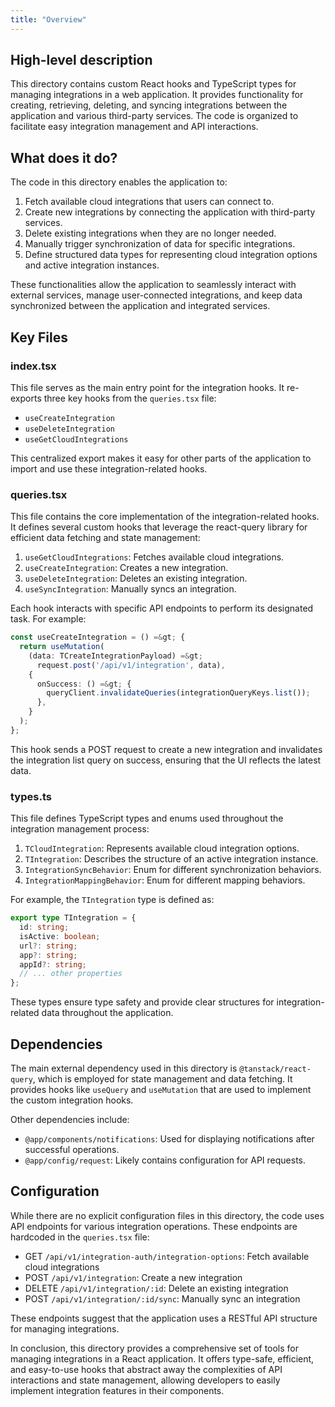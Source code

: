 ```yaml
---
title: "Overview"
---
```


## High-level description
This directory contains custom React hooks and TypeScript types for managing integrations in a web application. It provides functionality for creating, retrieving, deleting, and syncing integrations between the application and various third-party services. The code is organized to facilitate easy integration management and API interactions.

## What does it do?
The code in this directory enables the application to:
1. Fetch available cloud integrations that users can connect to.
2. Create new integrations by connecting the application with third-party services.
3. Delete existing integrations when they are no longer needed.
4. Manually trigger synchronization of data for specific integrations.
5. Define structured data types for representing cloud integration options and active integration instances.

These functionalities allow the application to seamlessly interact with external services, manage user-connected integrations, and keep data synchronized between the application and integrated services.

## Key Files

### index.tsx
This file serves as the main entry point for the integration hooks. It re-exports three key hooks from the `queries.tsx` file:
- `useCreateIntegration`
- `useDeleteIntegration`
- `useGetCloudIntegrations`

This centralized export makes it easy for other parts of the application to import and use these integration-related hooks.

### queries.tsx
This file contains the core implementation of the integration-related hooks. It defines several custom hooks that leverage the react-query library for efficient data fetching and state management:

1. `useGetCloudIntegrations`: Fetches available cloud integrations.
2. `useCreateIntegration`: Creates a new integration.
3. `useDeleteIntegration`: Deletes an existing integration.
4. `useSyncIntegration`: Manually syncs an integration.

Each hook interacts with specific API endpoints to perform its designated task. For example:

```typescript
const useCreateIntegration = () =&gt; {
  return useMutation(
    (data: TCreateIntegrationPayload) =&gt;
      request.post('/api/v1/integration', data),
    {
      onSuccess: () =&gt; {
        queryClient.invalidateQueries(integrationQueryKeys.list());
      },
    }
  );
};
```

This hook sends a POST request to create a new integration and invalidates the integration list query on success, ensuring that the UI reflects the latest data.

### types.ts
This file defines TypeScript types and enums used throughout the integration management process:

1. `TCloudIntegration`: Represents available cloud integration options.
2. `TIntegration`: Describes the structure of an active integration instance.
3. `IntegrationSyncBehavior`: Enum for different synchronization behaviors.
4. `IntegrationMappingBehavior`: Enum for different mapping behaviors.

For example, the `TIntegration` type is defined as:

```typescript
export type TIntegration = {
  id: string;
  isActive: boolean;
  url?: string;
  app?: string;
  appId?: string;
  // ... other properties
};
```

These types ensure type safety and provide clear structures for integration-related data throughout the application.

## Dependencies
The main external dependency used in this directory is `@tanstack/react-query`, which is employed for state management and data fetching. It provides hooks like `useQuery` and `useMutation` that are used to implement the custom integration hooks.

Other dependencies include:
- `@app/components/notifications`: Used for displaying notifications after successful operations.
- `@app/config/request`: Likely contains configuration for API requests.

## Configuration
While there are no explicit configuration files in this directory, the code uses API endpoints for various integration operations. These endpoints are hardcoded in the `queries.tsx` file:

- GET `/api/v1/integration-auth/integration-options`: Fetch available cloud integrations
- POST `/api/v1/integration`: Create a new integration
- DELETE `/api/v1/integration/:id`: Delete an existing integration
- POST `/api/v1/integration/:id/sync`: Manually sync an integration

These endpoints suggest that the application uses a RESTful API structure for managing integrations.

In conclusion, this directory provides a comprehensive set of tools for managing integrations in a React application. It offers type-safe, efficient, and easy-to-use hooks that abstract away the complexities of API interactions and state management, allowing developers to easily implement integration features in their components.